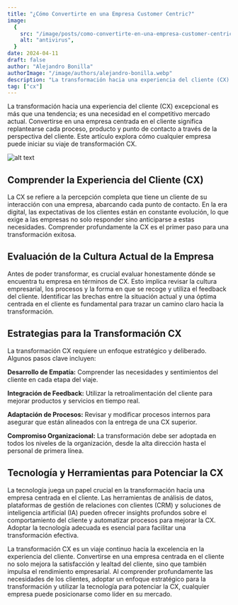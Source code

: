 ```yaml
---
title: "¿Cómo Convertirte en una Empresa Customer Centric?"
image:
  {
    src: "/image/posts/como-convertirte-en-una-empresa-customer-centric.webp",
    alt: "antivirus",
  }
date: 2024-04-11
draft: false
author: "Alejandro Bonilla"
authorImage: "/image/authors/alejandro-bonilla.webp"
description: "La transformación hacia una experiencia del cliente (CX) excepcional es más que una tendencia; es una necesidad en el competitivo mercado actual. Convertirse en una empresa centrada en el cliente significa replantearse cada proceso, producto y punto de contacto a través de la perspectiva del cliente. Este artículo explora cómo cualquier empresa puede iniciar su viaje de transformación CX."
tag: ["cx"]
---
```



La transformación hacia una experiencia del cliente (CX) excepcional es más que una tendencia; es una necesidad en el competitivo mercado actual. Convertirse en una empresa centrada en el cliente significa replantearse cada proceso, producto y punto de contacto a través de la perspectiva del cliente. Este artículo explora cómo cualquier empresa puede iniciar su viaje de transformación CX.

![alt text](/image/posts/como-convertirte-en-una-empresa-customer-centric.webp)

## Comprender la Experiencia del Cliente (CX)

La CX se refiere a la percepción completa que tiene un cliente de su interacción con una empresa, abarcando cada punto de contacto. En la era digital, las expectativas de los clientes están en constante evolución, lo que exige a las empresas no solo responder sino anticiparse a estas necesidades. Comprender profundamente la CX es el primer paso para una transformación exitosa.

## Evaluación de la Cultura Actual de la Empresa

Antes de poder transformar, es crucial evaluar honestamente dónde se encuentra tu empresa en términos de CX. Esto implica revisar la cultura empresarial, los procesos y la forma en que se recoge y utiliza el feedback del cliente. Identificar las brechas entre la situación actual y una óptima centrada en el cliente es fundamental para trazar un camino claro hacia la transformación.

## Estrategias para la Transformación CX

La transformación CX requiere un enfoque estratégico y deliberado. Algunos pasos clave incluyen:

**Desarrollo de Empatía:** Comprender las necesidades y sentimientos del cliente en cada etapa del viaje.

**Integración de Feedback:** Utilizar la retroalimentación del cliente para mejorar productos y servicios en tiempo real.

**Adaptación de Procesos:** Revisar y modificar procesos internos para asegurar que están alineados con la entrega de una CX superior.

**Compromiso Organizacional:** La transformación debe ser adoptada en todos los niveles de la organización, desde la alta dirección hasta el personal de primera línea.

<Link text="¡quiero saber más!" href="/experiencia-del-cliente" class="px-3 py-2 bg-xkale rounded-lg text-white uppercase shadow-lg"/>

## Tecnología y Herramientas para Potenciar la CX

La tecnología juega un papel crucial en la transformación hacia una empresa centrada en el cliente. Las herramientas de análisis de datos, plataformas de gestión de relaciones con clientes (CRM) y soluciones de inteligencia artificial (IA) pueden ofrecer insights profundos sobre el comportamiento del cliente y automatizar procesos para mejorar la CX. Adoptar la tecnología adecuada es esencial para facilitar una transformación efectiva.

La transformación CX es un viaje continuo hacia la excelencia en la experiencia del cliente. Convertirse en una empresa centrada en el cliente no solo mejora la satisfacción y lealtad del cliente, sino que también impulsa el rendimiento empresarial. Al comprender profundamente las necesidades de los clientes, adoptar un enfoque estratégico para la transformación y utilizar la tecnología para potenciar la CX, cualquier empresa puede posicionarse como líder en su mercado.
